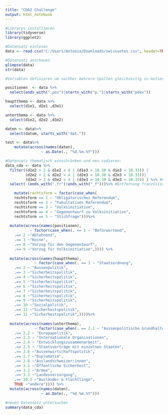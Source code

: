 ```yaml
---
title: "CDA2 Challenge"
output: html_notebook
---
```



```r
#Librarys installieren
library(tidyverse)
library(ggplot2)

```


```r
#Datensatz einlesen
data <- read.csv("C:/Users/Antonia/Downloads/swissvotes.csv", header=TRUE, sep=";", na = c("NA", "."))
```


```r
#Datensatz anschauen
glimpse(data)
str(data)

```



```r
#Variablen definieren um nachher mehrere Spalten gleichzeitig zu mutieren

positionen  <- data %>%
  select(ends_with(".pos")|starts_with("p.")|starts_with("pdev")) 

hauptthema <- data %>%
  select(d1e1, d2e1 ,d3e1)

unterthema <- data %>%
  select(d1e2, d2e2 ,d3e2)

daten <- data%>%
  select(datum, starts_with("dat."))

test <- data%>%
    mutate(across(names(daten), 
                ~ as.Date(., "%d.%m.%Y")))

```


```r
#Datensatz thematisch einschränken und neu codieren:
data_cda <- data %>%
  filter((d1e2 > 2 & d1e2 < 4 | (d1e3 > 10.30 & d1e3 < 10.33)) |
         (d2e2 > 2 & d2e2 < 4 | (d2e3 > 10.30 & d2e3 < 10.33))|
         (d3e2 > 2 & d3e2 < 4 | (d3e3 > 10.30 & d3e3 < 10.33)) ) %>% #Filter der Themengebiete
  select(-(ends_with(".fr")|ends_with("_f")))%>% #Entfernung französische Übersetzungen

    mutate(rechtsform = factor(case_when(
    rechtsform == 1 ~ "Obligatorisches Referendum",
    rechtsform == 2 ~ "Fakultatives Referendum",
    rechtsform == 3 ~ "Volksinitiative",
    rechtsform == 4 ~ "Gegenentwurf zu Volksinitiative",
    rechtsform == 5 ~ "Stichfrage")))%>% 
  
  mutate(across(names(positionen), 
           ~ factor(case_when(. == 1 ~ "Befürwortend",
    .== 2 ~"Ablehnend",
    .== 3 ~"Keine",
    .== 8 ~"Vorzug für den Gegenentwurf",
    .== 9 ~"Vorzug für Volksinitiative",)))) %>%
  
  mutate(across(names(hauptthema), 
             ~ factor(case_when(. == 1 ~ "Staatsordnung",
    .== 2 ~ "Aussenpolitik",
    .== 3 ~"Sicherheitspolitik",
    .== 4 ~"Sicherheitspolitik",
    .== 5 ~"Sicherheitspolitik",
    .== 6 ~"Sicherheitspolitik",
    .== 7 ~"Sicherheitspolitik",
    .== 8 ~"Sicherheitspolitik",
    .== 9 ~"Sicherheitspolitik",
    .== 10 ~"Sozialpolitik",
    .== 11 ~"Sicherheitspolitik",
    .== 12 ~"Sicherheitspolitik",))))%>%
  
  mutate(across(names(unterthema), 
             ~ factor(case_when(. == 2.1 ~ "Aussenpolitische Grundhaltung",
    .== 2.2 ~ "Europapolitik",
    .== 2.3 ~ "Internationale Organisationen",
    .== 2.4 ~ "Entwicklungszusammenarbeit",
    .== 2.5 ~ "Staatsverträge mit einzelnen Staaten",
    .== 2.6 ~"Aussenwirtschaftspolitik",
    .== 2.7 ~"Diplomatie",
    .== 2.8 ~"Auslandschweizer:innen",
    .== 3.1 ~"Öffentliche Sicherheit",
    .== 3.2 ~"Armee",
    .== 3.3 ~"Landesversorgung",
    .== 10.3 ~"Ausländer & Flüchtlinge", 
    TRUE ~"andere")))) %>%
  mutate(across(names(daten), 
                ~ as.Date(., "%d.%m.%Y")))


```


```r
#neuen Datensatz untersuchen
summary(data_cda)
```



